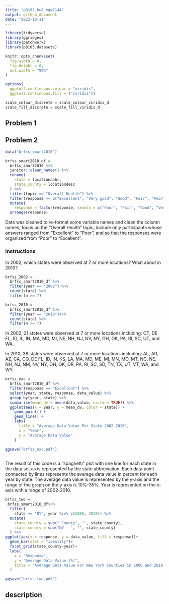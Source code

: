 ```yaml
---
title: "p8105_hw3_mgw2144"
output: github_document
date: "2023-10-11"
---
```


```r
library(tidyverse)
library(ggridges)
library(patchwork)
library(p8105.datasets)

knitr::opts_chunk$set(
  fig.width = 8,
  fig.height = 6,
  out.width = "90%"
)

options(
  ggplot2.continuous.colour = "viridis",
  ggplot2.continuous.fill = ("viridis"))

scale_colour_discrete = scale_colour_viridis_d
scale_fill_discrete = scale_fill_viridis_d
```

## Problem 1 

## Problem 2 

```r
data("brfss_smart2010")

brfss_smart2010_df = 
  brfss_smart2010 %>% 
  janitor::clean_names() %>% 
  rename(
    state = locationabbr,
    state_county = locationdesc
  ) %>% 
  filter(topic == "Overall Health") %>% 
  filter(response == c("Excellent", "Very good", "Good", "Fair", "Poor")) %>% 
  mutate(
    response = factor(response, levels = c("Poor", "Fair", "Good", "Very good", "Excellent"), ordered = TRUE)) %>% 
  arrange(response)

```

Data was cleaned to re-format some variable names and clean the column names, focus on the "Overall Health" topic, include only participants whose answers ranged from "Excellent" to "Poor", and so that the responses were organized from "Poor" to "Excellent". 

### instructions 

In 2002, which states were observed at 7 or more locations? What about in 2010?

```r
brfss_2002 = 
  brfss_smart2010_df %>% 
  filter(year == "2002") %>% 
  count(state) %>% 
  filter(n >= 7)

brfss_2010 = 
  brfss_smart2010_df %>% 
  filter(year == "2010")%>% 
  count(state) %>% 
  filter(n >= 7)
```

In 2002, 21 states were observed at 7 or more locations including: CT, DE FL, ID, IL, IN, MA, MD, MI, NE, NH, NJ, NV, NY, OH, OK, PA, RI, SC, UT, and WA. 

In 2010, 38 states were observed at 7 or more locations including: AL, AR, AZ, CA, CO, DE FL, ID, IN, KS, LA, MA, MD, ME, MI, MN, MO, MT, NC, NE, NH, NJ, NM, NV, NY, OH, OK, OR, PA, RI, SC, SD, TN, TX, UT, VT, WA, and WY.

```r
brfss_exc = 
  brfss_smart2010_df %>% 
  filter(response == "Excellent") %>% 
  select(year, state, response, data_value) %>% 
  group_by(year, state) %>% 
  summarise(mean_dv = mean(data_value, na.rm = TRUE)) %>% 
  ggplot(aes(x = year, y = mean_dv, color = state)) +
    geom_point() + 
    geom_line() +
    labs(
      title = "Average Data Value Per State 2002-2010",
      x = "Year",
      y = "Average Data Value"
    )

ggsave("brfss_exc.pdf")
 
```

The result of this code is a "spaghetti" plot with one line for each state in the data set as is represented by the state abbreviation. Each data point connected by lines represents the average data value in percent for each year by state. The average data value is represented by the y-axis and the range of the graph on the y-axis is 10%-35%. Year is represented on the x-axis with a range of 2002-2010. 

```r
brfss_two = 
 brfss_smart2010_df%>% 
  filter(
    state == "NY", year %in% c(2006, 2010)) %>% 
  mutate(
    state_county = sub(" County", "", state_county),
    state_county = sub("NY - ", "", state_county)
  ) %>% 
ggplot(aes(x = response, y = data_value, fill = response))+
  geom_bar(stat = "identity")+
  facet_grid(state_county~year)+
  labs(
    x = "Response",
    y = "Average Data Value (%)",
    title = "Average Data Value For New York Counties in 2006 and 2010 by Response Type"
  )

ggsave("brfss_two.pdf")
```

## description
